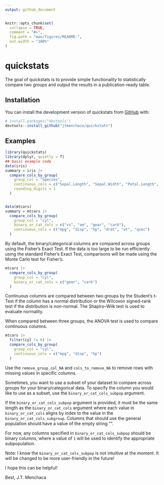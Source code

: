 ```yaml
---
output: github_document
---
```


<!-- README.md is generated from README.Rmd. Please edit that file -->

```r
knitr::opts_chunk$set(
  collapse = TRUE,
  comment = "#>",
  fig.path = "man/figures/README-",
  out.width = "100%"
)
```

# quickstats

<!-- badges: start -->
<!-- badges: end -->

The goal of quickstats is to provide simple functionality to statistically compare two groups and output the results in a publication-ready table. 

## Installation

You can install the development version of quickstats from [GitHub](https://github.com/) with:

``` r
# install.packages("devtools")
devtools::install_github("jtmenchaca/quickstats")
```

## Examples

```r
library(quickstats)
library(dplyr, quietly = T)
## basic example code
data(iris)
summary = iris |>
  compare_cols_by_group(
    group_col = "Species",
    continuous_cols = c("Sepal.Length", "Sepal.Width", "Petal.Length", "Petal.Width"),
    rounding_digits = 1
  )


data(mtcars)
summary = mtcars |>
  compare_cols_by_group(
    group_col = "cyl",
    binary_or_cat_cols = c("vs", "am", "gear", "carb"),
    continuous_cols = c("mpg", "disp", "hp", "drat", "wt", "qsec")
  )

```

By default, the binary/categorical columns are compared across groups using the Fisher's Exact Test.  If the data is too large to be run efficiently using the standard Fisher's Exact Test, comparisons will be made using the Monte Carlo test for Fisher's.

```r
mtcars |>
  compare_cols_by_group(
    group_col = "cyl",
    binary_or_cat_cols = c("gear", "carb")
  )
```

Continuous columns are compared between two groups by the Student's t-Test if the column has a normal distribution or the Wilcoxon signed-rank test if the distribution is non-normal. The Shapiro–Wilk test is used to evaluate normality.

When compared between three groups, the ANOVA test is used to compare continuous columns.

```r
mtcars |> 
  filter(cyl != 6) |> 
  compare_cols_by_group(
    group_col = "cyl", 
    continuous_cols = c("mpg", "disp", "hp")
  )
```

Use the `remove_group_col_NA` and `cols_to_remove_NA` to remove rows with missing values in specific columns. 

Sometimes, you want to use a subset of your dataset to compare across groups for your binary/categorical data.  To specify the column you would like to use as a subset, use the `binary_or_cat_cols_subpop` argument. 

If the `binary_or_cat_cols_subpop` argument is provided, it must be the same length as the `binary_or_cat_cols` argument where each value in `binary_or_cat_cols` aligns by index to the value in the `binary_or_cat_cols_subgroup`.  Columns that should use the general population should have a value of the empty string "".  

For now, any columns specified in `binary_or_cat_cols_subpop` should be binary columns, where a value of `1` will be used to identify the appropriate subpopulation. 

Note: I know the `binary_or_cat_cols_subpop` is not intuitive at the moment.  It will be changed to be more user-friendly in the future!

I hope this can be helpful!

Best,
J.T. Menchaca
